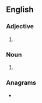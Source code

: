 ==English==

===Adjective===
{{head|en|adjective}}

# {{obsolete spelling of|fancy|lang=en}}

===Noun===
{{en-noun}}

# {{obsolete spelling of|fancy|lang=en}}

===Anagrams===
* {{anagrams|en|a=acefin|fiance|fiancé}}